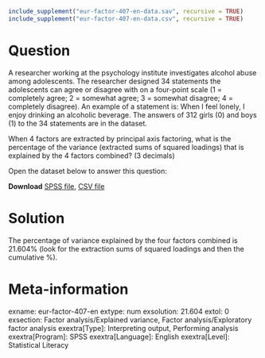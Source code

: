 ```r
include_supplement("eur-factor-407-en-data.sav", recursive = TRUE)
include_supplement("eur-factor-407-en-data.csv", recursive = TRUE)
```

Question
========
A researcher working at the psychology institute investigates alcohol abuse among adolescents. The researcher designed 34 statements the adolescents can agree or disagree with on a four-point scale (1 = completely agree; 2 = somewhat agree; 3 = somewhat disagree; 4 = completely disagree). An example of a statement is: When I feel lonely, I enjoy drinking an alcoholic beverage. The answers of 312 girls (0) and boys (1) to the 34 statements are in the dataset. 

When 4 factors are extracted by principal axis factoring, what is the percentage of the variance (extracted sums of squared loadings) that is explained by the 4 factors combined? (3 decimals)

Open the dataset below to answer this question:

**Download** [SPSS file](eur-factor-407-en-data.sav), [CSV file](eur-factor-407-en-data.csv)


Solution
========
The percentage of variance explained by the four factors combined is 21.604% (look for the extraction sums of squared loadings and then the cumulative %).


Meta-information
================
exname: eur-factor-407-en
extype: num
exsolution: 21.604
extol: 0
exsection: Factor analysis/Explained variance, Factor analysis/Exploratory factor analysis
exextra[Type]: Interpreting output, Performing analysis
exextra[Program]: SPSS
exextra[Language]: English
exextra[Level]: Statistical Literacy
